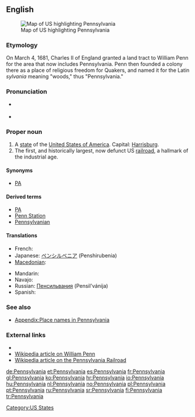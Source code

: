 ==English==
[[Image:Map of USA highlighting Pennsylvania.png|thumb|right|Map of US highlighting Pennsylvania]]

===Etymology===
On March 4, 1681, Charles II of England granted a land tract to William Penn for the area that now includes Pennsylvania. Penn then founded a colony there as a place of religious freedom for Quakers, and named it for the Latin ''sylvania'' meaning "woods," thus "Pennsylvania."

===Pronunciation===
* {{a|US}} {{IPA|/ˌpɛnsɨlˈveɪniə/}}
* {{audio|en-us-Pennsylvania.ogg|Audio (US)}}
*: {{rhymes|eɪniə}}

===Proper noun===
{{en-proper noun}}

# A [[state]] of the [[United States of America]]. Capital: [[Harrisburg]].
# The first, and historically largest, now defunct US [[railroad]], a hallmark of the industrial age.

====Synonyms====
* {{sense|US state}} [[PA]]

====Derived terms====
* [[PA]]
* [[Penn Station]]
* [[Pennsylvanian]]

====Translations====
{{trans-top|US state}}
* French: {{t+|fr|Pennsylvanie}}
* Japanese: [[ペンシルベニア]] (Penshirubenia)
* [[Macedonian]]: {{t|mk|Пенсилванија|f|tr=Pensilvánija}}
{{trans-mid}}
* Mandarin: {{t-|cmn|宾夕法尼亚州|tr=bīnxīfǎníyàzhōu|sc=Hani}}
* Navajo: {{tø|nv|Pénsówéíniyah hahoodzo}}
* Russian: [[Пенсильвания]] (Pensil’vánija) {{f}}
* Spanish: {{t+|es|Pensilvania|f}}
{{trans-bottom}}

{{trans-top|railroad}}
{{trans-mid}}
{{trans-bottom}}

===See also===
* [[Appendix:Place names in Pennsylvania]]

===External links===
* {{pedialite}}
* [[:w:William Penn|Wikipedia article on William Penn]]
* [[:w:Pennsylvania Railroad|Wikipedia article on the Pennsylvania Railroad]]

[[Category:US States]]

[[de:Pennsylvania]]
[[et:Pennsylvania]]
[[es:Pennsylvania]]
[[fr:Pennsylvania]]
[[gl:Pennsylvania]]
[[ko:Pennsylvania]]
[[hr:Pennsylvania]]
[[io:Pennsylvania]]
[[hu:Pennsylvania]]
[[nl:Pennsylvania]]
[[no:Pennsylvania]]
[[pl:Pennsylvania]]
[[pt:Pennsylvania]]
[[ru:Pennsylvania]]
[[sr:Pennsylvania]]
[[fi:Pennsylvania]]
[[tr:Pennsylvania]]